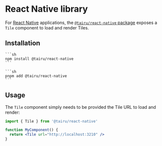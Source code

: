 
# React Native library

For [React Native](https://reactnative.dev/) applications, the [`@tairu/react-native` package](../api/react-native/index.md) exposes a `Tile` component to load and render Tiles.

## Installation

<Tabs groupId="package-manager">
  <TabItem value="npm" label="npm" default>
    
    ```sh
    npm install @tairu/react-native
    ```

  </TabItem>
  <TabItem value="pnpm">
  
    ```sh
    pnpm add @tairu/react-native
    ```
  
  </TabItem>
</Tabs>

## Usage

The `Tile` component simply needs to be provided the Tile URL to load and render:

```jsx
import { Tile } from '@tairu/react-native'

function MyComponent() {
  return <Tile url="http://localhost:3210" />
}
```